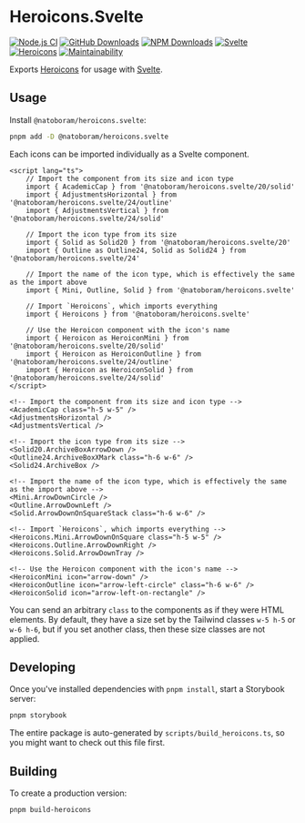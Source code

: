 
<Meta title="README" />

# Heroicons.Svelte

[![Node.js CI](https://github.com/NatoBoram/heroicons.svelte/actions/workflows/node.js.yaml/badge.svg)](https://github.com/NatoBoram/heroicons.svelte/actions/workflows/node.js.yaml) [![GitHub Downloads](https://img.shields.io/github/downloads/NatoBoram/heroicons.svelte/total?logo=github&color=0969da)](https://github.com/NatoBoram/heroicons.svelte/releases) [![NPM Downloads](https://img.shields.io/npm/dt/%40natoboram/heroicons.svelte?logo=npm&color=CB3837)](https://www.npmjs.com/package/@natoboram/heroicons.svelte) [![Svelte](https://img.shields.io/npm/dependency-version/@natoboram/heroicons.svelte/dev/svelte?color=FF3E00&logo=svelte)](https://github.com/sveltejs/svelte) [![Heroicons](https://img.shields.io/npm/dependency-version/@natoboram/heroicons.svelte/dev/heroicons?color=8B5CF6)](https://github.com/tailwindlabs/heroicons) [![Maintainability](https://api.codeclimate.com/v1/badges/bf55494aef500e1de365/maintainability)](https://codeclimate.com/github/NatoBoram/heroicons.svelte/maintainability)

Exports [Heroicons](https://github.com/tailwindlabs/heroicons) for usage with [Svelte](https://github.com/sveltejs/svelte).

## Usage

Install `@natoboram/heroicons.svelte`:

```bash
pnpm add -D @natoboram/heroicons.svelte
```

Each icons can be imported individually as a Svelte component.

```svelte
<script lang="ts">
	// Import the component from its size and icon type
	import { AcademicCap } from '@natoboram/heroicons.svelte/20/solid'
	import { AdjustmentsHorizontal } from '@natoboram/heroicons.svelte/24/outline'
	import { AdjustmentsVertical } from '@natoboram/heroicons.svelte/24/solid'

	// Import the icon type from its size
	import { Solid as Solid20 } from '@natoboram/heroicons.svelte/20'
	import { Outline as Outline24, Solid as Solid24 } from '@natoboram/heroicons.svelte/24'

	// Import the name of the icon type, which is effectively the same as the import above
	import { Mini, Outline, Solid } from '@natoboram/heroicons.svelte'

	// Import `Heroicons`, which imports everything
	import { Heroicons } from '@natoboram/heroicons.svelte'

	// Use the Heroicon component with the icon's name
	import { Heroicon as HeroiconMini } from '@natoboram/heroicons.svelte/20/solid'
	import { Heroicon as HeroiconOutline } from '@natoboram/heroicons.svelte/24/outline'
	import { Heroicon as HeroiconSolid } from '@natoboram/heroicons.svelte/24/solid'
</script>

<!-- Import the component from its size and icon type -->
<AcademicCap class="h-5 w-5" />
<AdjustmentsHorizontal />
<AdjustmentsVertical />

<!-- Import the icon type from its size -->
<Solid20.ArchiveBoxArrowDown />
<Outline24.ArchiveBoxXMark class="h-6 w-6" />
<Solid24.ArchiveBox />

<!-- Import the name of the icon type, which is effectively the same as the import above -->
<Mini.ArrowDownCircle />
<Outline.ArrowDownLeft />
<Solid.ArrowDownOnSquareStack class="h-6 w-6" />

<!-- Import `Heroicons`, which imports everything -->
<Heroicons.Mini.ArrowDownOnSquare class="h-5 w-5" />
<Heroicons.Outline.ArrowDownRight />
<Heroicons.Solid.ArrowDownTray />

<!-- Use the Heroicon component with the icon's name -->
<HeroiconMini icon="arrow-down" />
<HeroiconOutline icon="arrow-left-circle" class="h-6 w-6" />
<HeroiconSolid icon="arrow-left-on-rectangle" />
```

You can send an arbitrary `class` to the components as if they were HTML elements. By default, they have a size set by the Tailwind classes `w-5 h-5` or `w-6 h-6`, but if you set another class, then these size classes are not applied.

## Developing

Once you've installed dependencies with `pnpm install`, start a Storybook server:

```bash
pnpm storybook
```

The entire package is auto-generated by `scripts/build_heroicons.ts`, so you might want to check out this file first.

## Building

To create a production version:

```bash
pnpm build-heroicons
```
